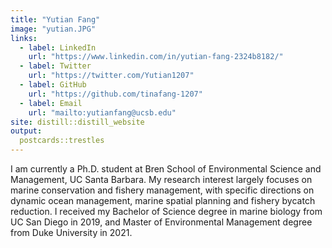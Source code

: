 ```yaml
---
title: "Yutian Fang"
image: "yutian.JPG"
links:
  - label: LinkedIn
    url: "https://www.linkedin.com/in/yutian-fang-2324b8182/"
  - label: Twitter
    url: "https://twitter.com/Yutian1207"
  - label: GitHub
    url: "https://github.com/tinafang-1207"
  - label: Email
    url: "mailto:yutianfang@ucsb.edu"
site: distill::distill_website
output:
  postcards::trestles
---
```

I am currently a Ph.D. student at Bren School of Environmental Science and Management, UC Santa Barbara. My research interest largely focuses on marine conservation and fishery management, with specific directions on dynamic ocean management, marine spatial planning and fishery bycatch reduction. I received my Bachelor of Science degree in marine biology from UC San Diego in 2019, and Master of Environmental Management degree from Duke University in 2021. 

